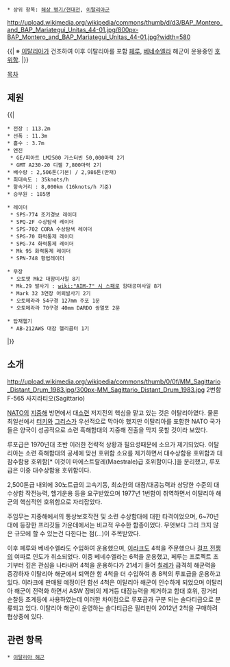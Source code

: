  * 상위 항목: [[해상 병기/현대전]], [[이탈리아군]] 


http://upload.wikimedia.org/wikipedia/commons/thumb/d/d3/BAP_Montero_and_BAP_Mariategui_Unitas_44-01.jpg/800px-BAP_Montero_and_BAP_Mariategui_Unitas_44-01.jpg?width=580


{{| ※ [[이탈리아]]가 건조하여 이후 이탈리아를 포함 [[페루]], [[베네수엘라]] 해군이 운용중인 [[호위함]]. |}}

[[목차]]

== 제원 ==
{{|
 * 전장 : 113.2m
 * 선폭 : 11.3m
 * 흘수 : 3.7m
 * 엔진 
  * GE/피아트 LM2500 가스터빈 50,000마력 2기
  * GMT A230-20 디젤 7,800마력 2기
 * 배수량 : 2,506톤(기본) / 2,986톤(만재)
 * 최대속도 : 35knots/h
 * 항속거리 : 8,000km (16knots/h 기준)
 * 승무원 : 185명

 * 레이더
  * SPS-774 조기경보 레이더
  * SPQ-2F 수상탐색 레이더
  * SPS-702 CORA 수상탐색 레이더
  * SPG-70 화력통제 레이더
  * SPG-74 화력통제 레이더
  * Mk 95 화력통제 레이더
  * SPN-748 항법레이더

 * 무장
  * 오토맷 Mk2 대함미사일 8기
  * Mk.29 발사기 : [[wiki:"AIM-7" 시 스패로]] 함대공미사일 8기
  * Mark 32 3연장 어뢰발사기 2기
  * 오토메라라 54구경 127mm 주포 1문
  * 오토메라라 70구경 40mm DARDO 쌍열포 2문

 * 탑재헬기
  * AB-212AWS 대잠 헬리콥터 1기
|}}

== 소개 ==
http://upload.wikimedia.org/wikipedia/commons/thumb/0/0f/MM_Sagittario_Distant_Drum_1983.jpg/300px-MM_Sagittario_Distant_Drum_1983.jpg
2번함 F-565 사지라티오(Sagittario)

[[NATO]]의 [[지중해]] 방면에서 대[[소련]] 저지전의 핵심을 맡고 있는 것은 이탈리아였다. 물론 최일선에서 [[터키]]와 [[그리스]]가 우선적으로 막아야 했지만 이탈리아를 포함한 NATO 국가들은 양국이 성공적으로 소련 흑해함대의 지중해 진출을 막지 못할 것이라 보았다.

루포급은 1970년대 초반 이러한 전략적 상황과 필요성때문에 소요가 제기되었다. 이탈리아는 소련 흑해함대의 공세에 맞선 호위함 소요를 제기하면서 대수상함용 호위함과 대잠수함용 호위함[* 이것이 마에스트랄레(Maestrale)급 호위함이다.]을 분리했고, 루포급은 이중 대수상함용 호위함이다.

2,500톤급 내외에 30노트급의 고속기동, 최소한의 대잠/대공능력과 상당한 수준의 대수상함 작전능력, 헬기운용 등을 요구받았으며 1977년 1번함이 취역하면서 이탈리아 해군의 핵심적인 호위함으로 자리잡았다.

주임무는 지중해에서의 통상보호작전 및 소련 수상함대에 대한 타격이었으며, 6~70년대에 등장한 프리깃들 가운데에서는 비교적 우수한 함종이었다. 무엇보다 그리 크지 않은 규모에 할 수 있는건 다한다는 점(…)이 주목받았다.

이후 페루와 베네수엘라도 수입하여 운용했으며, [[이라크]]도 4척을 주문했으나 [[걸프 전쟁]]의 여파로 인도가 취소되었다. 이중 베네수엘라는 6척을 운용했고, 페루는 프로젝트 초기부터 깊은 관심을 나타내어 4척을 운용하다가 21세기 들어 [[칠레]]가 급격히 해군력을 증강하자 이탈리아 해군에서 퇴역한 함 4척을 더 수입하여 총 8척의 루포급을 운용하고 있다. 이라크에 판매될 예정이던 함선 4척은 이탈리아 해군이 인수하게 되었으며 이탈리아 해군이 전력화 하면서  ASW 장비의 제거등 대잠능력을 제거하고 함대 호위, 장거리 순찰등 초계등에 사용하였는데 이러한 차이점으로 루포급과 구분 되는 솔다티급으로 분류되고 있다. 이탈리아 해군이 운영하는 솔다티급은 필리핀이 2012년 2척을 구매하려 협상중에 있다.  

== 관련 항목 ==
 * [[이탈리아 해군]]
